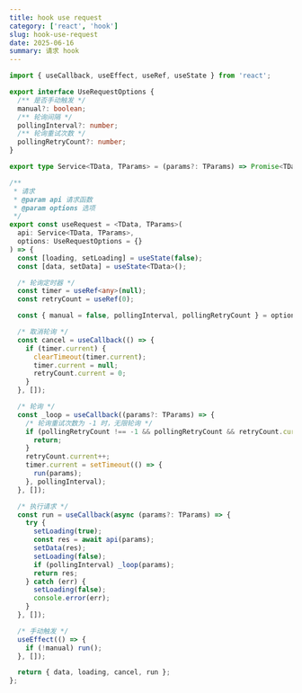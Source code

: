 ```yaml
---
title: hook use request
category: ['react', 'hook']
slug: hook-use-request
date: 2025-06-16
summary: 请求 hook
---
```


```ts
import { useCallback, useEffect, useRef, useState } from 'react';

export interface UseRequestOptions {
  /** 是否手动触发 */
  manual?: boolean;
  /** 轮询间隔 */
  pollingInterval?: number;
  /** 轮询重试次数 */
  pollingRetryCount?: number;
}

export type Service<TData, TParams> = (params?: TParams) => Promise<TData>;

/**
 * 请求
 * @param api 请求函数
 * @param options 选项
 */
export const useRequest = <TData, TParams>(
  api: Service<TData, TParams>,
  options: UseRequestOptions = {}
) => {
  const [loading, setLoading] = useState(false);
  const [data, setData] = useState<TData>();

  /* 轮询定时器 */
  const timer = useRef<any>(null);
  const retryCount = useRef(0);

  const { manual = false, pollingInterval, pollingRetryCount } = options;

  /* 取消轮询 */
  const cancel = useCallback(() => {
    if (timer.current) {
      clearTimeout(timer.current);
      timer.current = null;
      retryCount.current = 0;
    }
  }, []);

  /* 轮询 */
  const _loop = useCallback((params?: TParams) => {
    /* 轮询重试次数为 -1 时，无限轮询 */
    if (pollingRetryCount !== -1 && pollingRetryCount && retryCount.current >= pollingRetryCount) {
      return;
    }
    retryCount.current++;
    timer.current = setTimeout(() => {
      run(params);
    }, pollingInterval);
  }, []);

  /* 执行请求 */
  const run = useCallback(async (params?: TParams) => {
    try {
      setLoading(true);
      const res = await api(params);
      setData(res);
      setLoading(false);
      if (pollingInterval) _loop(params);
      return res;
    } catch (err) {
      setLoading(false);
      console.error(err);
    }
  }, []);

  /* 手动触发 */
  useEffect(() => {
    if (!manual) run();
  }, []);

  return { data, loading, cancel, run };
};
```